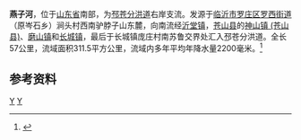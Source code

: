 {{Otheruses|燕子河 (消歧义)|other=同名或類似名的其它條目描述}}
{{Infobox River
  | river_name      =燕子河
  | image_name      =
  | image_size      = 
  | caption         = 
  | origin          = [[山东省|山东省]][[临沂市|临沂市]][[罗庄区|罗庄区]][[罗西街道|罗西街道]]涧头村
  | mouth           = 山东省[[苍山县|苍山县]][[长城镇_(苍山县)|长城镇]]庞庄村南[[邳苍分洪道|邳苍分洪道]]
  | basin_countries = {{PRC}}
  | length          = 57公里
  | elevation       = 
  | mouth_elevation = 
  | discharge       = 
  | watershed       = 311.5平方公里
}}
'''燕子河'''，位于[[山东省|山东省]]南部，为[[邳苍分洪道|邳苍分洪道]]右岸支流。发源于[[临沂市|临沂市]][[罗庄区|罗庄区]][[罗西街道|罗西街道]]（原岑石乡）涧头村西南驴脖子山东麓，向南流经[[沂堂镇|沂堂镇]]，[[苍山县|苍山县]]的[[神山镇_(苍山县)|神山镇 (苍山县)]]、[[磨山镇|磨山镇]]和[[长城镇_(苍山县)|长城镇]]，最后于长城镇庞庄村南苏鲁交界处汇入邳苍分洪道。全长57公里，流域面积311.5平方公里，流域内多年平均年降水量2200毫米。<ref>{{cite web| language =zh-cn| publisher =山东省情网| title =中运河水系| url =http://www.infobase.gov.cn/bin/mse.exe?K=bg&A=1&rec=60&run=13| date =| accessdate =2013-04-28| deadurl =yes| archiveurl =https://archive.is/20130628082413/http://www.infobase.gov.cn/bin/mse.exe?K=bg&A=1&rec=60&run=13| archivedate =2013-06-28}}</ref>
==参考资料==
{{reflist}}


[[Category:沂沭泗河水系|Y]]
[[Category:山东河流|Y]]